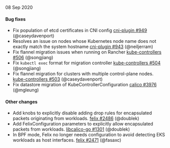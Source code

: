 08 Sep 2020

#### Bug fixes

 - Fix population of etcd certificates in CNI config [cni-plugin #949](https://github.com/projectcalico/cni-plugin/pull/949) (@caseydavenport)
 - Resolves an issue on nodes whose Kubernetes node name does not exactly match the system hostname [cni-plugin #943](https://github.com/projectcalico/cni-plugin/pull/943) (@neiljerram)
 - Fix flannel migration issues when running on Rancher [kube-controllers #506](https://github.com/projectcalico/kube-controllers/pull/506) (@songjiang)
 - Fix `kubectl exec` format for migration controller [kube-controllers #504](https://github.com/projectcalico/kube-controllers/pull/504) (@songjiang)
 - Fix flannel migration for clusters with multiple control-plane nodes. [kube-controllers #503](https://github.com/projectcalico/kube-controllers/pull/503) (@caseydavenport)
 - Fix datastore migration of KubeControllerConfiguration [calico #3976](https://github.com/projectcalico/calico/pull/3976) (@mgleung)

#### Other changes

 - Add knobs to explicitly disable adding drop rules for encapsulated packets originating from workloads. [felix #2486](https://github.com/projectcalico/felix/pull/2486) (@doublek)
 - Add FelixConfiguration parameters to explicitly allow encapsulated packets from workloads. [libcalico-go #1301](https://github.com/projectcalico/libcalico-go/pull/1301) (@doublek)
 - In BPF mode, Felix no longer needs configuration to avoid detecting EKS workloads as host interfaces. [felix #2471](https://github.com/projectcalico/felix/pull/2471) (@fasaxc)
